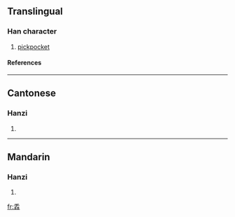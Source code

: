 ==Translingual==
===Han character===
{{Han char|rn=64|rad=手|as=08|sn=12|four=2055<sub>2</sub>|canj=手手手 (QQQ)}}
# [[pickpocket]]
====References====
{{Han ref|kx=0440.181|dkj=12311|hdz=31889.030|uh=63B1|ud=25521|bh=D953|bd=55635}}
----
==Cantonese==
===Hanzi===
{{yue-hanzi|jyut=|y=pa4}}
# {{defn|Cantonese}}
----
==Mandarin==
===Hanzi===
{{cmn-hanzi|pin=[[shǒu]] ([[shou3]])|wg=shou<sup>3</sup>}}
# {{defn|Mandarin}}

[[fr:掱]]